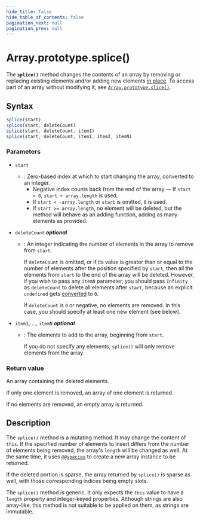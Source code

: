 ```yaml
---
hide_title: false
hide_table_of_contents: false
pagination_next: null
pagination_prev: null
---
```

# Array.prototype.splice()

The **`splice()`** method changes the contents of an array by
removing or replacing existing elements and/or adding new elements [in place](https://en.wikipedia.org/wiki/In-place_algorithm). To access part of an array without modifying it, see [`Array.prototype.slice()`](./slice.md).

## Syntax

```js
splice(start)
splice(start, deleteCount)
splice(start, deleteCount, item1)
splice(start, deleteCount, item1, item2, itemN)
```

### Parameters

- `start`

  - : Zero-based index at which to start changing the array, converted to an integer.
    - Negative index counts back from the end of the array — if `start < 0`, `start + array.length` is used.
    - If `start < -array.length` or `start` is omitted, `0` is used.
    - If `start >= array.length`, no element will be deleted, but the method will behave as an adding function, adding as many elements as provided.

- `deleteCount` _**optional**_

  - : An integer indicating the number of elements in the array to remove from `start`.

    If `deleteCount` is omitted, or if its value is greater than or equal to the number of elements after the position specified by `start`, then all the elements from `start` to the end of the array will be deleted. However, if you wish to pass any `itemN` parameter, you should pass `Infinity` as `deleteCount` to delete all elements after `start`, because an explicit `undefined` gets [converted](https://developer.mozilla.org/docs/Web/JavaScript/Reference/Global_Objects/Number#integer_conversion) to `0`.

    If `deleteCount` is `0` or negative, no elements are removed.
    In this case, you should specify at least one new element (see below).

- `item1`, …, `itemN` _**optional**_

  - : The elements to add to the array, beginning from `start`.

    If you do not specify any elements, `splice()` will only remove elements from the array.

### Return value

An array containing the deleted elements.

If only one element is removed, an array of one element is returned.

If no elements are removed, an empty array is returned.

## Description

The `splice()` method is a mutating method. It may change the content of `this`. If the specified number of elements to insert differs from the number of elements being removed, the array's `length` will be changed as well. At the same time, it uses [`@@species`](../@@species.md) to create a new array instance to be returned.

If the deleted portion is sparse, the array returned by `splice()` is sparse as well, with those corresponding indices being empty slots.

The `splice()` method is generic. It only expects the `this` value to have a `length` property and integer-keyed properties. Although strings are also array-like, this method is not suitable to be applied on them, as strings are immutable.
